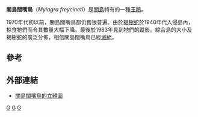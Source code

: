 {{Speciesbox
| taxon = Myiagra freycineti
| image = Myiagra freycineti.jpg
| status = EX
| status_system = iucn3.1
| status_ref = <ref name=IUCN>{{IUCN2006|assessors=BirdLife International|year=2004|id=14057|title=Myiagra freycineti|downloaded=26 July 2007}}</ref>
| binomial_authority = [[Emile_Oustalet|Oustalet]]，1881
}}

'''關島闊嘴鳥'''（''Myiagra freycineti''）是[[關島|關島]]特有的一種[[王鶲|王鶲]]。

1970年代初以前，關島闊嘴鳥都仍舊很普遍。由於[[褐樹蛇|褐樹蛇]]於1940年代入侵島內，掠食牠們而令其數量大幅下降。最後於1983年見到牠們的蹤影。綜合島的大小及褐樹蛇的廣泛分佈，相信關島闊嘴鳥已經[[滅絕|滅絕]]。

==參考==
{{reflist}}

==外部連結==
* [https://web.archive.org/web/20110607232654/http://nlbif.eti.uva.nl/naturalis/detail?lang=uk&id=12 關島闊嘴鳥的立體圖]
{{Taxonbar}}
[[Category:IUCN紅色名錄絕滅物種|G]]
[[Category:王鶲科|G]]
[[Category:1881年描述的鸟类|G]]